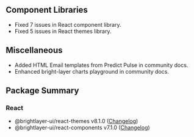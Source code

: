
## Component Libraries

- Fixed 7 issues in React component library.
- Fixed 5 issues in React themes library.

## Miscellaneous

- Added HTML Email templates from Predict Pulse in community docs.
- Enhanced bright-layer charts playground in community docs.

## Package Summary

### React

- @brightlayer-ui/react-themes v8.1.0 ([Changelog](https://github.com/etn-ccis/blui-react-themes/blob/master/CHANGELOG.md))
- @brightlayer-ui/react-components v7.1.0 ([Changelog](https://github.com/etn-ccis/blui-react-component-library/blob/master/CHANGELOG.md))
